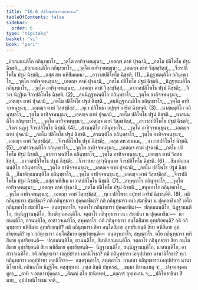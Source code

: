 ```yaml
---
title: "16.6 ปลิโพธปญฺหาพฺยากรณ"
tableOfContents: false
sidebar:
  order: 6
type: "tipitaka"
basket: "vi"
book: "pari"
---
```



<DynamicBreadcrumb />

<Division number="415" book="pari">

<Paragraph number="1917" type="verses" book="pari">
_ปกฺกมนนฺติโก กถินุทฺธาโร,_  
_วุตฺโต อาทิจฺจพนฺธุนา;_  
_เอตญฺจ ตาหํ ปุจฺฉามิ,_  
_กตโม ปลิโพโธ ปฐมํ ฉิชฺชติ._  

</Paragraph>

<Paragraph number="1918" type="verses" book="pari">
_ปกฺกมนนฺติโก กถินุทฺธาโร,_  
_วุตฺโต อาทิจฺจพนฺธุนา;_  
_เอตญฺจ ตาหํ วิสฺสชฺชิสฺสํ,_  
_จีวรปลิโพโธ ปฐมํ ฉิชฺชติ;_  
_ตสฺส สห พหิสีมคมนา,_  
_อาวาสปลิโพโธ ฉิชฺชติ. (1)_  

</Paragraph>

<Paragraph number="1919" type="verses" book="pari">
_นิฏฺฐานนฺติโก กถินุทฺธาโร,_  
_วุตฺโต อาทิจฺจพนฺธุนา;_  
_เอตญฺจ ตาหํ ปุจฺฉามิ,_  
_กตโม ปลิโพโธ ปฐมํ ฉิชฺชติ._  

</Paragraph>

<Paragraph number="1920" type="verses" book="pari">
_นิฏฺฐานนฺติโก กถินุทฺธาโร,_  
_วุตฺโต อาทิจฺจพนฺธุนา;_  
_เอตญฺจ ตาหํ วิสฺสชฺชิสฺสํ,_  
_อาวาสปลิโพโธ ปฐมํ ฉิชฺชติ;_  
_จีวเร นิฏฺฐิเต จีวรปลิโพโธ ฉิชฺชติ. (2)_  

</Paragraph>

<Paragraph number="1921" type="verses" book="pari">
_สนฺนิฏฺฐานนฺติโก กถินุทฺธาโร,_  
_วุตฺโต อาทิจฺจพนฺธุนา;_  
_เอตญฺจ ตาหํ ปุจฺฉามิ,_  
_กตโม ปลิโพโธ ปฐมํ ฉิชฺชติ._  

</Paragraph>

<Paragraph number="1922" type="verses" book="pari">
_สนฺนิฏฺฐานนฺติโก กถินุทฺธาโร,_  
_วุตฺโต อาทิจฺจพนฺธุนา;_  
_เอตญฺจ ตาหํ วิสฺสชฺชิสฺสํ,_  
_ทฺเว ปลิโพธา อปุพฺพํ อจริมํ ฉิชฺชนฺติ. (3)_  

</Paragraph>

<Paragraph number="1923" type="verses" book="pari">
_นาสนนฺติโก กถินุทฺธาโร,_  
_วุตฺโต อาทิจฺจพนฺธุนา;_  
_เอตญฺจ ตาหํ ปุจฺฉามิ,_  
_กตโม ปลิโพโธ ปฐมํ ฉิชฺชติ._  

</Paragraph>

<Paragraph number="1924" type="verses" book="pari">
_นาสนนฺติโก กถินุทฺธาโร,_  
_วุตฺโต อาทิจฺจพนฺธุนา;_  
_เอตญฺจ ตาหํ วิสฺสชฺชิสฺสํ,_  
_อาวาสปลิโพโธ ปฐมํ ฉิชฺชติ;_  
_จีวเร นฏฺเฐ จีวรปลิโพโธ ฉิชฺชติ. (4)_  

</Paragraph>

<Paragraph number="1925" type="verses" book="pari">
_สวนนฺติโก กถินุทฺธาโร,_  
_วุตฺโต อาทิจฺจพนฺธุนา;_  
_เอตญฺจ ตาหํ ปุจฺฉามิ,_  
_กตโม ปลิโพโธ ปฐมํ ฉิชฺชติ._  

</Paragraph>

<Paragraph number="1926" type="verses" book="pari">
_สวนนฺติโก กถินุทฺธาโร,_  
_วุตฺโต อาทิจฺจพนฺธุนา;_  
_เอตญฺจ ตาหํ วิสฺสชฺชิสฺสํ,_  
_จีวรปลิโพโธ ปฐมํ ฉิชฺชติ;_  
_ตสฺส สห สวเนน,_  
_อาวาสปลิโพโธ ฉิชฺชติ. (5)_  

</Paragraph>

<Paragraph number="1927" type="verses" book="pari">
_อาสาวจฺเฉทิโก กถินุทฺธาโร,_  
_วุตฺโต อาทิจฺจพนฺธุนา;_  
_เอตญฺจ ตาหํ ปุจฺฉามิ,_  
_กตโม ปลิโพโธ ปฐมํ ฉิชฺชติ._  

</Paragraph>

<Paragraph number="1928" type="verses" book="pari">
_อาสาวจฺเฉทิโก กถินุทฺธาโร,_  
_วุตฺโต อาทิจฺจพนฺธุนา;_  
_เอตญฺจ ตาหํ วิสฺสชฺชิสฺสํ,_  
_อาวาสปลิโพโธ ปฐมํ ฉิชฺชติ;_  
_จีวราสาย อุปจฺฉินฺนาย จีวรปลิโพโธ ฉิชฺชติ. (6)_  

</Paragraph>

<Paragraph number="1929" type="verses" book="pari">
_สีมาติกฺกมนนฺติโก กถินุทฺธาโร,_  
_วุตฺโต อาทิจฺจพนฺธุนา;_  
_เอตญฺจ ตาหํ ปุจฺฉามิ,_  
_กตโม ปลิโพโธ ปฐมํ ฉิชฺชติ._  

</Paragraph>

<Paragraph number="1930" type="verses" book="pari">
_สีมาติกฺกมนนฺติโก กถินุทฺธาโร,_  
_วุตฺโต อาทิจฺจพนฺธุนา;_  
_เอตญฺจ ตาหํ วิสฺสชฺชิสฺสํ,_  
_จีวรปลิโพโธ ปฐมํ ฉิชฺชติ;_  
_ตสฺส พหิสีเม อาวาสปลิโพโธ ฉิชฺชติ. (7)_  

</Paragraph>

<Paragraph number="1931" type="verses" book="pari">
_สหุพฺภาโร กถินุทฺธาโร,_  
_วุตฺโต อาทิจฺจพนฺธุนา;_  
_เอตญฺจ ตาหํ ปุจฺฉามิ,_  
_กตโม ปลิโพโธ ปฐมํ ฉิชฺชติ._  

</Paragraph>

<Paragraph number="1932" type="verses" book="pari">
_สหุพฺภาโร กถินุทฺธาโร,_  
_วุตฺโต อาทิจฺจพนฺธุนา;_  
_เอตญฺจ ตาหํ วิสฺสชฺชิสฺสํ,_  
_ทฺเว ปลิโพธา อปุพฺพํ อจริมํ ฉิชฺชนฺตีติ. (8)_  

</Paragraph>

</Division>
<Division number="416" book="pari">

<Paragraph number="1933" book="pari">
กติ กถินุทฺธารา สํฆาธีนา? กติ กถินุทฺธารา ปุคฺคลาธีนา? กติ กถินุทฺธารา เนว สํฆาธีนา น ปุคฺคลาธีนา? เอโก กถินุทฺธาโร สํฆาธีโน—  อนฺตรุพฺภาโร. จตฺตาโร กถินุทฺธารา ปุคฺคลาธีนา—  ปกฺกมนนฺติโก, นิฏฺฐานนฺติโก, สนฺนิฏฺฐานนฺติโก, สีมาติกฺกมนนฺติโก. จตฺตาโร กถินุทฺธารา เนว สํฆาธีนา น ปุคฺคลาธีนา—  นาสนนฺติโก, สวนนฺติโก, อาสาวจฺเฉทิโก, สหุพฺภาโร. กติ กถินุทฺธารา อนฺโตสีมาย อุทฺธริยฺยนฺติ? กติ กถินุทฺธารา พหิสีมาย อุทฺธริยฺยนฺติ? กติ กถินุทฺธารา สิยา อนฺโตสีมาย อุทฺธริยฺยนฺติ สิยา พหิสีมาย อุทฺธริยฺยนฺติ? ทฺเว กถินุทฺธารา อนฺโตสีมาย อุทฺธริยฺยนฺติ—  อนฺตรุพฺภาโร, สหุพฺภาโร. ตโย กถินุทฺธารา พหิสีมาย อุทฺธริยฺยนฺติ—  ปกฺกมนนฺติโก, สวนนฺติโก, สีมาติกฺกมนนฺติโก. จตฺตาโร กถินุทฺธารา สิยา อนฺโตสีมาย อุทฺธริยฺยนฺติ สิยา พหิสีมาย อุทฺธริยฺยนฺติ—  นิฏฺฐานนฺติโก, สนฺนิฏฺฐานนฺติโก, นาสนนฺติโก, อาสาวจฺเฉทิโก.
</Paragraph>

<Paragraph number="1934" book="pari">
กติ กถินุทฺธารา เอกุปฺปาทา เอกนิโรธา? กติ กถินุทฺธารา เอกุปฺปาทา นานานิโรธา? ทฺเว กถินุทฺธารา เอกุปฺปาทา เอกนิโรธา—  อนฺตรุพฺภาโร, สหุพฺภาโร. อวเสสา กถินุทฺธารา เอกุปฺปาทา นานานิโรธาติ.

</Paragraph>
</Division>

<Paragraph number="1935" type="center" book="pari">
กถินเภโท นิฏฺฐิโต.



</Paragraph>

<Paragraph number="1936" type="center" book="pari">
ตสฺสุทฺทานํ


</Paragraph>

<Paragraph number="1937" type="verses" book="pari">
_กสฺส กินฺติ ปนฺนรส,_  
_ธมฺมา นิทานเหตุ จ;_  
_ปจฺจยสงฺคหมูลา,_  
_อาทิ จ อตฺถารปุคฺคลา._  

</Paragraph>

<Paragraph number="1938" type="verses" book="pari">
_ติณฺณํ ตโย ชานิตพฺพํ,_  
_อตฺถารํ อุทฺเทเสน จ;_  
_ปลิโพธาธินา สีมาย,_  
อุปฺปาทนิโรเธน จาติ._
</Paragraph>